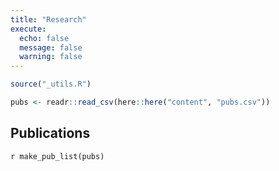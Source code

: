 ```yaml
---
title: "Research"
execute: 
  echo: false
  message: false
  warning: false
---
```

 
```r
source("_utils.R")

pubs <- readr::read_csv(here::here("content", "pubs.csv"))
```
 
## Publications

`r make_pub_list(pubs)`